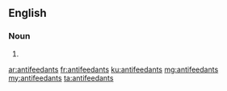 ==English==

===Noun===
{{head|en|plural}}

# {{plural of|antifeedant|lang=en|nocat=1}}

[[ar:antifeedants]]
[[fr:antifeedants]]
[[ku:antifeedants]]
[[mg:antifeedants]]
[[my:antifeedants]]
[[ta:antifeedants]]